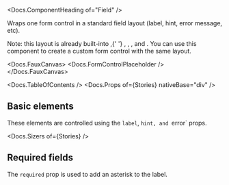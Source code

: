 


<Meta of={Stories} />

<Docs.ComponentHeading of="Field" />

Wraps one form control in a standard field layout (label, hint, error message,
etc).

<div>
  Note: this layout is already built-into <Docs of="Money" />,{' '}
  <Docs of="Select" />, <Docs of="Slider" />, <Docs of="Text" />, and
  <Docs of="TextArea" />. You can use this component to create a custom form
  control with the same layout.
</div>

<Docs.FauxCanvas>
  <Field label="A label" hint="A hint" error="An error message!">
    <Docs.FormControlPlaceholder />
  </Field>
</Docs.FauxCanvas>

<Docs.TableOfContents />
<Docs.Props of={Stories} nativeBase="div" />

## Basic elements

These elements are controlled using the `label`, `hint, and `error` props.

<Canvas of={Stories.Basic} sourceState="shown" />

<Docs.Sizers of={Stories} />

## Required fields

The `required` prop is used to add an asterisk to the label.

<Canvas of={Stories.Required} />
